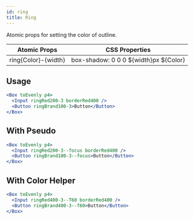 ```yaml
---
id: ring
title: Ring
---
```


Atomic props for setting the color of outline.

| Atomic Props        | CSS Properties                        |
| ------------------- | ------------------------------------- |
| ring{Color}-{width} | box-shadow: 0 0 0 ${width}px ${Color} |

## Usage

```jsx live
<Box toEvenly p4>
  <Input ringRed200-3 borderRed400 />
  <Button ringBrand100-3>Button</Button>
</Box>
```

## With Pseudo

```jsx live
<Box toEvenly p4>
  <Input ringRed200-3--focus borderRed400 />
  <Button ringBrand100-3--focus>Button</Button>
</Box>
```

## With Color Helper

```jsx live
<Box toEvenly p4>
  <Input ringRed400-3--T60 borderRed400 />
  <Button ringBrand400-3--T60>Button</Button>
</Box>
```
